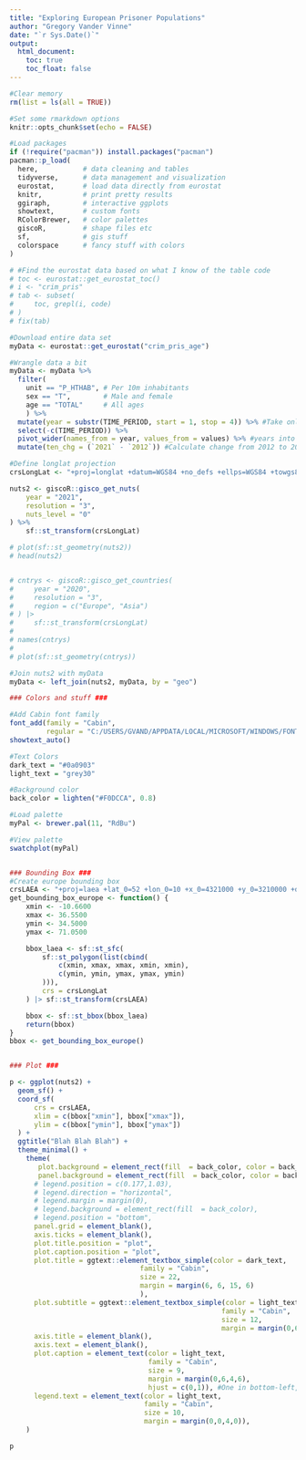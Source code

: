 ```yaml
---
title: "Exploring European Prisoner Populations"
author: "Gregory Vander Vinne"
date: "`r Sys.Date()`"
output:
  html_document:
    toc: true
    toc_float: false
---
```


```r
#Clear memory
rm(list = ls(all = TRUE))

#Set some rmarkdown options
knitr::opts_chunk$set(echo = FALSE)

#Load packages
if (!require("pacman")) install.packages("pacman")
pacman::p_load(
  here,           # data cleaning and tables
  tidyverse,      # data management and visualization
  eurostat,       # load data directly from eurostat
  knitr,          # print pretty results
  ggiraph,        # interactive ggplots
  showtext,       # custom fonts
  RColorBrewer,   # color palettes
  giscoR,         # shape files etc
  sf,             # gis stuff
  colorspace      # fancy stuff with colors  
)

```

``` r

# #Find the eurostat data based on what I know of the table code
# toc <- eurostat::get_eurostat_toc()
# i <- "crim_pris"
# tab <- subset(
#     toc, grepl(i, code)
# )
# fix(tab)

#Download entire data set
myData <- eurostat::get_eurostat("crim_pris_age")

#Wrangle data a bit
myData <- myData %>%
  filter(
    unit == "P_HTHAB", # Per 10m inhabitants
    sex == "T",        # Male and female
    age == "TOTAL"     # All ages   
    ) %>%
  mutate(year = substr(TIME_PERIOD, start = 1, stop = 4)) %>% #Take only year
  select(-c(TIME_PERIOD)) %>%
  pivot_wider(names_from = year, values_from = values) %>% #years into cols
  mutate(ten_chg = (`2021` - `2012`)) #Calculate change from 2012 to 2021

#Define longlat projection
crsLongLat <- "+proj=longlat +datum=WGS84 +no_defs +ellps=WGS84 +towgs84=0,0,0"

nuts2 <- giscoR::gisco_get_nuts(
    year = "2021",
    resolution = "3",
    nuts_level = "0"
) %>%
    sf::st_transform(crsLongLat)

# plot(sf::st_geometry(nuts2))
# head(nuts2)


# cntrys <- giscoR::gisco_get_countries(
#     year = "2020",
#     resolution = "3",
#     region = c("Europe", "Asia")
# ) |>
#     sf::st_transform(crsLongLat)
# 
# names(cntrys)
# 
# plot(sf::st_geometry(cntrys))

#Join nuts2 with myData
myData <- left_join(nuts2, myData, by = "geo")

```

``` r

### Colors and stuff ###

#Add Cabin font family
font_add(family = "Cabin", 
         regular = "C:/USERS/GVAND/APPDATA/LOCAL/MICROSOFT/WINDOWS/FONTS/Cabin-VariableFont_wdth,wght.ttf")
showtext_auto()

#Text Colors
dark_text = "#0a0903"
light_text = "grey30" 

#Background color
back_color = lighten("#F0DCCA", 0.8)

#Load palette 
myPal <- brewer.pal(11, "RdBu")

#View palette
swatchplot(myPal)


### Bounding Box ###
#Create europe bounding box
crsLAEA <- "+proj=laea +lat_0=52 +lon_0=10 +x_0=4321000 +y_0=3210000 +datum=WGS84 +units=m +no_defs"
get_bounding_box_europe <- function() {
    xmin <- -10.6600
    xmax <- 36.5500
    ymin <- 34.5000
    ymax <- 71.0500

    bbox_laea <- sf::st_sfc(
        sf::st_polygon(list(cbind(
            c(xmin, xmax, xmax, xmin, xmin),
            c(ymin, ymin, ymax, ymax, ymin)
        ))),
        crs = crsLongLat
    ) |> sf::st_transform(crsLAEA)

    bbox <- sf::st_bbox(bbox_laea)
    return(bbox)
}
bbox <- get_bounding_box_europe()


### Plot ###

p <- ggplot(nuts2) +
  geom_sf() + 
  coord_sf(
      crs = crsLAEA,
      xlim = c(bbox["xmin"], bbox["xmax"]),
      ylim = c(bbox["ymin"], bbox["ymax"])
  ) +
  ggtitle("Blah Blah Blah") +
  theme_minimal() +
    theme(
       plot.background = element_rect(fill  = back_color, color = back_color),
       panel.background = element_rect(fill  = back_color, color = back_color),
      # legend.position = c(0.177,1.03),
      # legend.direction = "horizontal",
      # legend.margin = margin(0),
      # legend.background = element_rect(fill  = back_color),
      # legend.position = "bottom",
      panel.grid = element_blank(), 
      axis.ticks = element_blank(),
      plot.title.position = "plot",
      plot.caption.position = "plot",
      plot.title = ggtext::element_textbox_simple(color = dark_text, 
                                family = "Cabin", 
                                size = 22,
                                margin = margin(6, 6, 15, 6)
                                ),
      plot.subtitle = ggtext::element_textbox_simple(color = light_text, 
                                                    family = "Cabin", 
                                                    size = 12,
                                                    margin = margin(0,6,15,6)),
      axis.title = element_blank(),
      axis.text = element_blank(),
      plot.caption = element_text(color = light_text, 
                                  family = "Cabin", 
                                  size = 9,
                                  margin = margin(0,6,4,6),
                                  hjust = c(0,1)), #One in bottom-left, one in bottom-right
      legend.text = element_text(color = light_text, 
                                 family = "Cabin", 
                                 size = 10,
                                 margin = margin(0,0,4,0)),
    )

p

```

